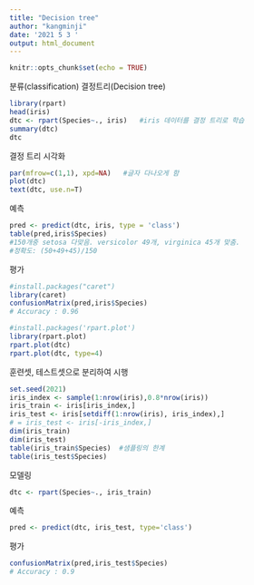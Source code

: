 ---
title: "Decision tree"
author: "kangminji"
date: '2021 5 3 '
output: html_document
---

```{r setup, include=FALSE}
knitr::opts_chunk$set(echo = TRUE)
```

분류(classification)
결정트리(Decision tree)
```{r}
library(rpart)
head(iris)
dtc <- rpart(Species~., iris)   #iris 데이터를 결정 트리로 학습
summary(dtc)
dtc
```
결정 트리 시각화
```{r}
par(mfrow=c(1,1), xpd=NA)   #글자 다나오게 함
plot(dtc)
text(dtc, use.n=T)
```
예측
```{r}
pred <- predict(dtc, iris, type = 'class')
table(pred,iris$Species)
#150개중 setosa 다맞음. versicolor 49개, virginica 45개 맞춤.
#정확도: (50+49+45)/150
```

평가
```{r}
#install.packages("caret")
library(caret)
confusionMatrix(pred,iris$Species)
# Accuracy : 0.96
```


```{r}
#install.packages('rpart.plot')
library(rpart.plot)
rpart.plot(dtc)
rpart.plot(dtc, type=4)
```

훈련셋, 테스트셋으로 분리하여 시행
```{r}
set.seed(2021)
iris_index <- sample(1:nrow(iris),0.8*nrow(iris))
iris_train <- iris[iris_index,]
iris_test <- iris[setdiff(1:nrow(iris), iris_index),]
# = iris_test <- iris[-iris_index,]
dim(iris_train)
dim(iris_test)
table(iris_train$Species)  #샘플링의 한계
table(iris_test$Species)
```

모델링
```{r}
dtc <- rpart(Species~., iris_train)
```
예측
```{r}
pred <- predict(dtc, iris_test, type='class')
```
평가
```{r}
confusionMatrix(pred,iris_test$Species)
# Accuracy : 0.9 
```




